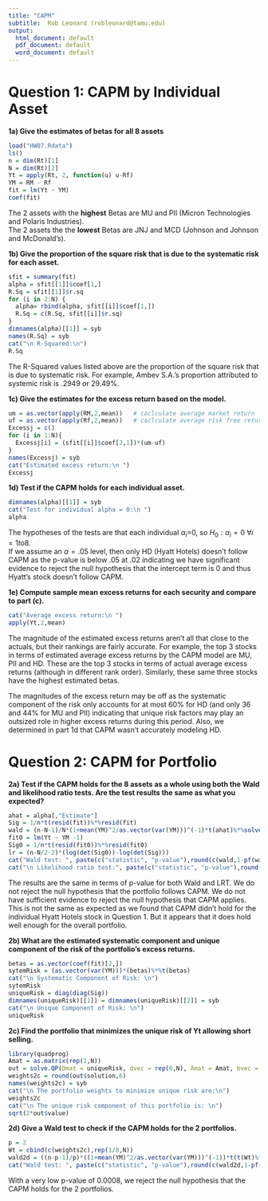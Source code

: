 ---
title: "CAPM"
subtitle:  Rob Leonard (robleonard@tamu.edu)
output:
  html_document: default
  pdf_document: default
  word_document: default
---
# Question 1: CAPM by Individual Asset
**1a) Give the estimates of betas for all 8 assets**   
```{r}
load("HW07.Rdata")
ls()
n = dim(Rt)[1]
N = dim(Rt)[2]
Yt = apply(Rt, 2, function(u) u-Rf) 
YM = RM - Rf                         
fit = lm(Yt ~ YM)
coef(fit)  
```
  
The 2 assets with the **highest** Betas are MU and PII (Micron Technologies and Polaris Industries).  
The 2 assets the the **lowest** Betas are JNJ and MCD (Johnson and Johnson and McDonald's).  
  
**1b) Give the proportion of the square risk that is due to the systematic risk for each asset.**  
```{r}
sfit = summary(fit)
alpha = sfit[[1]]$coef[1,]
R.Sq = sfit[[1]]$r.sq  
for (i in 2:N) {
  alpha= rbind(alpha, sfit[[i]]$coef[1,]) 
  R.Sq = c(R.Sq, sfit[[i]]$r.sq) 
}
dimnames(alpha)[[1]] = syb
names(R.Sq) = syb 
cat("\n R-Squared:\n")
R.Sq
```
  
The R-Squared values listed above are the proportion of the square risk that is due to systematic risk.  For example, Ambev S.A.'s proportion attributed to systemic risk is .2949 or 29.49%.  
    
**1c) Give the estimates for the excess return based on the model.**  
```{r}
um = as.vector(apply(RM,2,mean))   # caclculate average market return
uf = as.vector(apply(Rf,2,mean))   # caclculate average risk free return
Excessj = c()
for (i in 1:N){
  Excessj[i] = (sfit[[i]]$coef[2,1])*(um-uf)
}
names(Excessj) = syb
cat("Estimated excess return:\n ")
Excessj
```
  
**1d) Test if the CAPM holds for each individual asset.**  
```{r}
dimnames(alpha)[[1]] = syb
cat("Test for individual alpha = 0:\n ") 
alpha
```
  
The hypotheses of the tests are that each individual $\alpha_i$=0, so $H_0: \alpha_i=0$ $\forall i =1 to 8$.  
If we assume an $\alpha=.05$ level, then only HD (Hyatt Hotels) doesn't follow CAPM as the p-value is below .05 at .02 indicating we have significant evidence to reject the null hypothesis that the intercept term is 0 and thus Hyatt's stock doesn't follow CAPM.  
  
**1e) Compute sample mean excess returns for each security and compare to part (c).** 
```{r}
cat("Average excess return:\n ")
apply(Yt,2,mean)  
```
  
The magnitude of the estimated excess returns aren't all that close to the actuals, but their rankings are fairly accurate.  For example, the top 3 stocks in terms of estimated average excess returns by the CAPM model are MU, PII and HD.  These are the top 3 stocks in terms of actual average excess returns (although in different rank order).  Similarly, these same three stocks have the highest estimated betas. 
  
The magnitudes of the excess return may be off as the systematic component of the risk only accounts for at most 60% for HD (and only 36 and 44% for MU and PII) indicating that unique risk factors may play an outsized role in higher excess returns during this period. Also, we determined in part 1d that CAPM wasn't accurately modeling HD.
  
# Question 2: CAPM for Portfolio  
**2a) Test if the CAPM holds for the 8 assets as a whole using both the Wald and likelihood ratio tests. Are the test results the same as what you expected?**  
```{r}
ahat = alpha[,"Estimate"] 
Sig = 1/n*t(resid(fit))%*%resid(fit) 
wald = (n-N-1)/N*(1+mean(YM)^2/as.vector(var(YM)))^(-1)*t(ahat)%*%solve(Sig)%*%ahat
fit0 = lm(Yt ~ YM -1)
Sig0 = 1/n*t(resid(fit0))%*%resid(fit0) 
lr = (n-N/2-2)*(log(det(Sig0))-log(det(Sig))) 
cat("Wald test: ", paste(c("statistic", "p-value"),round(c(wald,1-pf(wald, N, n-N-1)),5), sep = " = "))
cat("\n Likelihood ratio test:", paste(c("statistic", "p-value"),round(c(lr, 1-pchisq(lr, N)),5), sep = " = "))
```
  
The results are the same in terms of p-value for both Wald and LRT.  We do not reject the null hypothesis that the portfolio follows CAPM.  We do not have sufficient evidence to reject the null hypothesis that CAPM applies.  
This is not the same as expected as we found that CAPM didn't hold for the individual Hyatt Hotels stock in Question 1. But it appears that it does hold well enough for the overall portfolio.  
  
**2b) What are the estimated systematic component and unique component of the risk of the portfolio's excess returns.**  
```{r}
betas = as.vector(coef(fit)[2,])
sytemRisk = (as.vector(var(YM)))*(betas)%*%t(betas)
cat("\n Systematic Component of Risk: \n")
sytemRisk
uniqueRisk = diag(diag(Sig))
dimnames(uniqueRisk)[[1]] = dimnames(uniqueRisk)[[2]] = syb
cat("\n Unique Component of Risk: \n")
uniqueRisk
```
  
**2c) Find the portfolio that minimizes the unique risk of Yt allowing short selling.**  
```{r}
library(quadprog)
Amat = as.matrix(rep(1,N))
out = solve.QP(Dmat = uniqueRisk, dvec = rep(0,N), Amat = Amat, bvec = 1, meq = 1)
weights2c = round(out$solution,6)
names(weights2c) = syb
cat("\n The portfolio weights to minimize unique risk are:\n")
weights2c
cat("\n The unique risk component of this portfolio is: \n")
sqrt(2*out$value)  
```
  
**2d) Give a Wald test to check if the CAPM holds for the 2 portfolios.**  
```{r}
p = 2
Wt = cbind(c(weights2c),rep(1/8,N))
wald2d = ((n-p-1)/p)*((1+mean(YM)^2/as.vector(var(YM)))^(-1))*t(t(Wt)%*%ahat)%*%((t(Wt)%*%uniqueRisk%*%Wt)^(-1))%*%(t(Wt)%*%ahat)
cat("Wald test: ", paste(c("statistic", "p-value"),round(c(wald2d,1-pf(wald2d, p, n-p-1)),5), sep = " = "))
```
    
With a very low p-value of 0.0008, we reject the null hypothesis that the CAPM holds for the 2 portfolios.  

